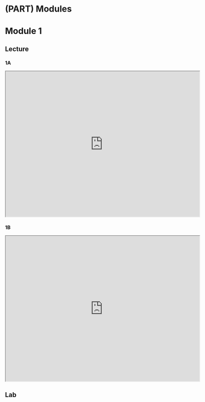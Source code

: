 # (PART) Modules {-}

# Module 1

## Lecture


<!--<iframe width="640" height="360" src="YOUTUBE EMBED LINK" title="YouTube video player" frameborder="0" allow="accelerometer; autoplay; clipboard-write; encrypted-media; gyroscope; picture-in-picture; web-share" referrerpolicy="strict-origin-when-cross-origin" allowfullscreen></iframe>-->

### 1A
<iframe src="https://docs.google.com/presentation/d/1HQGHgFrZCr8yWmbz0R7lxYGiZpR_Xu_2/preview" width="640" height="480" allow="autoplay"></iframe>  

### 1B
<iframe src="https://docs.google.com/presentation/d/1U1PHHxf_9nJbht6ZWAm9-XpDARuTRPD5/preview" width="640" height="480" allow="autoplay"></iframe>  

## Lab
